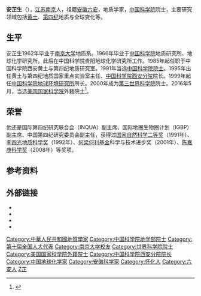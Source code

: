 '''安芷生'''（{{bd|1941年|2月25日|||catIdx=An安}}），[[江苏|江苏]][[南京|南京]]人，祖籍[[安徽|安徽]][[六安|六安]]，地质学家，[[中国科学院|中国科学院]]院士，主要研究领域包括[[黄土|黄土]]、[[第四纪|第四纪]]地质与全球变化等。

==生平==
安芷生1962年毕业于[[南京大学|南京大学]]地质系。1966年毕业于[[中国科学院|中国科学院]]地质研究所、地球化学研究所。此后在中国科学院贵阳地球化学研究所工作。1985年起任职于中国科学院西安黄土与第四纪地质研究室。1991年当选[[中国科学院院士|中国科学院院士]]。1995年出任黄土与第四纪地质国家重点实验室主任、[[中国科学院西安分院|中国科学院西安分院]]院长。1999年起任[[中国科学院地球环境研究所|中国科学院地球环境研究所]]所长。2000年成为[[第三世界科学院|第三世界科学院]]院士。2016年5月，当选[[美国国家科学院|美国国家科学院]]外籍院士<ref>{{cite news|title=杨培东等四名华人科学家当选美国科学院院士|url=http://www.thepaper.cn/newsDetail_forward_1464609|accessdate=2016-05-04|newspaper=澎湃新闻|archive-date=2020-03-26|archive-url=https://web.archive.org/web/20200326111052/http://www.thepaper.cn/newsDetail_forward_1464609|dead-url=no}}</ref>。

==荣誉==
他还是国际第四纪研究联合会（INQUA）副主席、国际地圈生物圈计划（IGBP）副主席、中国第四纪研究委员会副主任，获得过[[国家自然科学二等奖|国家自然科学二等奖]]（1991年）、[[李四光地质科学奖|李四光地质科学奖]]（1992年）、[[何梁何利基金|何梁何利基金]]科学与技术进步奖（2001年）、[[陈嘉庚科学奖|陈嘉庚科学奖]]（2008年）等奖项。

== 参考资料 ==
{{Reflist}}

==外部链接==
* {{cite web|url=http://www.igg.cas.cn/rcjy/yszj/200908/t20090819_2423703.html|title=安芷生院士|publisher=中国科学院地质与地球物理研究所|access-date=2011-10-18|archive-date=2020-05-21|archive-url=https://web.archive.org/web/20200521224557/http://www.igg.cas.cn/rcjy/yszj/200908/t20090819_2423703.html|dead-url=no}}
* {{cite web|url=http://irs.bnu.edu.cn/faculty/AnZS/|title=安芷生院士简历|publisher=北京师范大学|deadurl=yes|archiveurl=https://web.archive.org/web/20100426232121/http://irs.bnu.edu.cn/Faculty/AnZS/|archivedate=2010-04-26|access-date=2011-10-18}}
* {{cite web|url=http://www.fudan.edu.cn/new_teach/anzhisheng.htm|title=中国科学院院士——安芷生研究员|publisher=复旦大学|deadurl=yes|archiveurl=https://web.archive.org/web/20111011171720/http://fudan.edu.cn/new_teach/anzhisheng.htm|archivedate=2011-10-11|access-date=2011-10-18}}
* {{cite web|url=http://www.hlhl.org.cn/news/findnews/showsub.asp?id=400|title=安芷生|publisher=何梁何利基金|access-date=2011-10-18|archive-date=2016-03-05|archive-url=https://web.archive.org/web/20160305031627/http://www.hlhl.org.cn/news/findnews/showsub.asp?id=400|dead-url=no}}
{{ReflistF}}

{{中国科学院地学部院士}}

{{DEFAULTSORT:An安}}
[[Category:中華人民共和國地質學家|Category:中華人民共和國地質學家]]
[[Category:中国科学院地学部院士|Category:中国科学院地学部院士]]
[[Category:第十届全国人大代表|Category:第十届全国人大代表]]
[[Category:南京大学校友|Category:南京大学校友]]
[[Category:世界科学院院士|Category:世界科学院院士]]
[[Category:美国国家科学院外籍院士|Category:美国国家科学院外籍院士]]
[[Category:中国科学院西安分院院长|Category:中国科学院西安分院院长]]
[[Category:中国地球化学家|Category:中国地球化学家]]
[[Category:安徽科学家|Category:安徽科学家]]
[[Category:怀化人|Category:怀化人]]
[[Category:六安人|Category:六安人]]
[[Category:安姓|Z芷]]